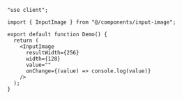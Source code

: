 
<DemoCanvas center>
  <Demo />
</DemoCanvas>

```tsx
"use client";

import { InputImage } from "@/components/input-image";

export default function Demo() {
  return (
    <InputImage
      resultWidth={256}
      width={128}
      value=""
      onChange={(value) => console.log(value)}
    />
  );
}
```